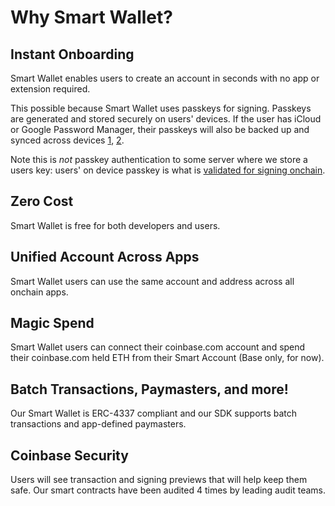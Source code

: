 # Why Smart Wallet?

## Instant Onboarding
Smart Wallet enables users to create an account in seconds with no app or extension required.

This possible because Smart Wallet uses passkeys for signing. 
Passkeys are generated and stored securely on users' devices. 
If the user has iCloud or Google Password Manager, their passkeys will also be 
backed up and synced across devices [1](https://developer.apple.com/passkeys/), [2](https://developers.google.com/identity/passkeys/supported-environments). 

Note this is *not* passkey authentication to some server where we store a users key: 
users' on device passkey is what is [validated for signing onchain](https://github.com/base-org/webauthn-sol). 

## Zero Cost 
Smart Wallet is free for both developers and users.

## Unified Account Across Apps
Smart Wallet users can use the same account and address across all onchain apps. 

## Magic Spend
Smart Wallet users can connect their coinbase.com account and spend their coinbase.com held ETH from 
their Smart Account (Base only, for now).

## Batch Transactions, Paymasters, and more!
Our Smart Wallet is ERC-4337 compliant and our SDK supports batch transactions and app-defined paymasters.

## Coinbase Security
Users will see transaction and signing previews that will help keep them safe.
Our smart contracts have been audited 4 times by leading audit teams. 
